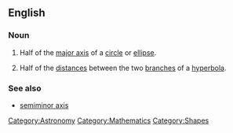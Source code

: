 ==English==

===Noun===
{{en-noun|sg=[[semimajor]] [[axis]]|semimajor axes}}

# {{geometry}} Half of the [[major axis]] of a [[circle]] or [[ellipse]].
# {{geometry}} Half of the [[distances]] between the two [[branches]] of a [[hyperbola]].

===See also===
*[[semiminor axis]]

[[Category:Astronomy]]
[[Category:Mathematics]]
[[Category:Shapes]]